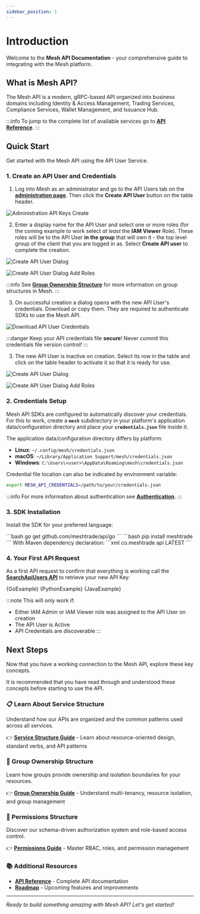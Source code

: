 ```yaml
---
sidebar_position: 1
---
```


# Introduction


Welcome to the **Mesh API Documentation** - your comprehensive guide to integrating with the Mesh platform.

## What is Mesh API?

The Mesh API is a modern, gRPC-based API organized into business domains including Identity & Access Management, Trading Services, Compliance Services, Wallet Management, and Issuance Hub.

:::info
To jump to the complete list of available services go to **[API Reference](/docs/api-reference/)**.
:::

## Quick Start

Get started with the Mesh API using the API User Service.

### 1. Create an API User and Credentials

1. Log into Mesh as an administrator and go to the API Users tab on the **[administration page](https://app.mesh.trade/administration/manage/api-users)**.
Then click the **Create API User** button on the table header.

![Administration API Keys Create](./administration-api-keys-create.png)

2. Enter a display name for the API User and select one or more roles (for the coming example to work select *at least* the **IAM Viewer** Role).
These roles will be to the API User **in the group** that will own it - the top level group of the client that you are logged in as.
Select **Create API user** to complete the creation.

<div style={{display: 'flex', gap: '8px', flexDirection: 'row', marginTop: '15px', justifyContent: 'center'}}>

![Create API User Dialog](./create-api-user-dialog.png)

![Create API User Dialog Add Roles](./create-api-user-dialog-add-roles.png)

</div>

:::info
See **[Group Ownership Structure](/docs/architecture/group-ownership)** for more information on group structures in Mesh.
:::

3. On successful creation a dialog opens with the new API User's credentials.
Download or copy them.
They are required to authenticate SDKs to use the Mesh API.

![Download API User Credentials](./download-api-users-credentials.png)

:::danger
Keep your API credentials file **secure**! Never commit this credentials file version control!
:::

3. The new API User is inactive on creation. Select its row in the table and click on the
table header to activate it so that it is ready for use.

<div style={{display: 'flex', gap: '8px', flexDirection: 'row', marginTop: '15px', justifyContent: 'center'}}>

![Create API User Dialog](./activate-api-user.png)

![Create API User Dialog Add Roles](./activate-api-user-success.png)

</div>

### 2. Credentials Setup

Mesh API SDKs are configured to automatically discover your credentials.
For this to work, create a **`mesh`** subdirectory in your platform's application data/configuration directory and 
place your **`credentials.json`** file inside it.

The application data/configuration directory differs by platform:

* **Linux**: `~/.config/mesh/credentials.json`
* **macOS**: `~/Library/Application Support/mesh/credentials.json`
* **Windows**: `C:\Users\<user>\AppData\Roaming\mesh\credentials.json`

Credential file location can also be indicated by environment variable:

```bash
export MESH_API_CREDENTIALS=/path/to/your/credentials.json
```

:::info
For more information about authentication see **[Authentication](/docs/architecture/authentication)**.
:::

### 3. SDK Installation

Install the SDK for your preferred language:

<Tabs>

<TabItem value="go" label="Go">
```bash
go get github.com/meshtrade/api/go
```
</TabItem>

<TabItem value="python" label="Python">
```bash
pip install meshtrade
```
</TabItem>

<TabItem value="java" label="Java">
With Maven dependency declaration:
```xml
<dependency>
    <groupId>co.meshtrade</groupId>
    <artifactId>api</artifactId>
    <version>LATEST</version>
</dependency>
```
</TabItem>

</Tabs>

### 4. Your First API Request

As a first API request to confirm that everything is working call the **[SearchApiUsers API](/docs/api-reference/iam/api_user/v1/service/search-api-users)**
to retrieve your new API Key:

<Tabs>
<TabItem value="go" label="Go">
<CodeBlock language="go">{GoExample}</CodeBlock>
</TabItem>
<TabItem value="python" label="Python">
<CodeBlock language="python">{PythonExample}</CodeBlock>
</TabItem>
<TabItem value="java" label="Java">
<CodeBlock language="java">{JavaExample}</CodeBlock>
</TabItem>
</Tabs>

:::note
This will only work if:
- Either IAM Admin or IAM Viewer role was assigned to the API User on creation
- The API User is Active
- API Credentials are discoverable
:::

## Next Steps

Now that you have a working connection to the Mesh API, explore these key concepts.

It is recommended that you have read through and understood these concepts before starting
to use the API.

### 📋 Learn About Service Structure
Understand how our APIs are organized and the common patterns used across all services.

👉 **[Service Structure Guide](/docs/architecture/service-structure)** - Learn about resource-oriented design, standard verbs, and API patterns

### 🏢 Group Ownership Structure  
Learn how groups provide ownership and isolation boundaries for your resources.

👉 **[Group Ownership Guide](/docs/architecture/group-ownership)** - Understand multi-tenancy, resource isolation, and group management

### 🔐 Permissions Structure
Discover our schema-driven authorization system and role-based access control.

👉 **[Permissions Guide](/docs/architecture/role-based-access)** - Master RBAC, roles, and permission management

### 📚 Additional Resources

- **[API Reference](/docs/api-reference/)** - Complete API documentation
- **[Roadmap](/docs/roadmap)** - Upcoming features and improvements

---

*Ready to build something amazing with Mesh API? Let's get started!*